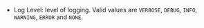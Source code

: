 - Log Level: level of logging. Valid values are `VERBOSE`, `DEBUG`, `INFO`, `WARNING`, `ERROR` and `NONE`.